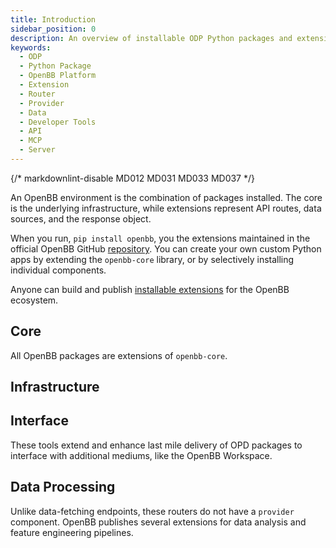 ```yaml
---
title: Introduction
sidebar_position: 0
description: An overview of installable ODP Python packages and extensions.
keywords:
  - ODP
  - Python Package
  - OpenBB Platform
  - Extension
  - Router
  - Provider
  - Data
  - Developer Tools
  - API
  - MCP
  - Server
---
```


{/* markdownlint-disable MD012 MD031 MD033 MD037 */}


<HeadTitle title="Python Packages & Extensions | OpenBB Docs" />

An OpenBB environment is the combination of packages installed. The core is the underlying infrastructure, while extensions represent API routes, data sources, and the response object.

When you run, `pip install openbb`, you the extensions maintained in the official OpenBB GitHub [repository](https://www.github.com/OpenBB-finance/OpenBB). You can create your own custom Python apps by extending the `openbb-core` library, or by selectively installing individual components.

Anyone can build and publish [installable extensions](/python/developer/extension_types) for the OpenBB ecosystem.

## Core

All OpenBB packages are extensions of `openbb-core`.

<ul className="grid grid-cols-1 gap-2 -ml-6">
  <NewReferenceCard
    title="OpenBB Core"
    description="A light-weight package responsible for base operations, serialized ETL pipelines, and package building. It is developed with Pydantic and FastAPI."
    url="extensions/openbb-core"
  />
</ul>

## Infrastructure

<ul className="grid grid-cols-1 gap-2 -ml-6">
  <NewReferenceCard
    title="OpenBB Providers"
    description="A providers is an individual source of data implementing the standardized pipeline. They are self-contained, and feed shared router endpoints."
    url="/python/extensions/providers/"
  />
  <NewReferenceCard
    title="OpenBB Routers"
    description="Routers direct the IO of the application. They are instances of `fastapi.APIRouter`, are self-contained, and do not depend on another."
    url="reference/"
  />
  <NewReferenceCard
    title="OpenBB Charting"
    description="Extend routers with REST API compatible views, and with an optional Python method for dedicated window creation."
    url="extensions/infrastructure/openbb-charting"
  />
</ul>

## Interface

These tools extend and enhance last mile delivery of OPD packages to interface with additional mediums, like the OpenBB Workspace.

<ul className="grid grid-cols-1 gap-2 -ml-6">
  <NewReferenceCard
    title="OpenBB Platform API"
    description="Generate OpenBB Workspace Widgets and Applications. Create dashboarding experiences with zero frontend code, from any FastAPI."
    url="extensions/interface/openbb-api"
  />
  <NewReferenceCard
    title="OpenBB MCP Server"
    description="Convert OpenBB environments, and FastAPI instances, into ready-to-use MCP servers. Highly configurable, and easily secured. Connect AI to your data, on your terms."
    url="extensions/interface/openbb-mcp"
  />
  <NewReferenceCard
    title="OpenBB CLI"
    description="Explore OpenBB environments from a scriptable, Command Line Interface (CLI)."
    url="/cli"
  />
</ul>

## Data Processing

Unlike data-fetching endpoints, these routers do not have a `provider` component.
OpenBB publishes several extensions for data analysis and feature engineering pipelines.

<ul className="grid grid-cols-1 gap-2 -ml-6">
  <NewReferenceCard
    title="OpenBB Econometrics"
    description="REST API compatible econometrics models, such as OLS."
    url="/python/extensions/data-processing/econometrics"
  />
  <NewReferenceCard
    title="OpenBB Quantitative"
    description="REST API compatible quantitative analysis tools."
    url="/python/extensions/data-processing/quantitative"
  />
  <NewReferenceCard
    title="OpenBB Technical"
    description="REST API compatible time series analysis tools."
    url="/python/extensions/data-processing/technical"
  />
</ul>
